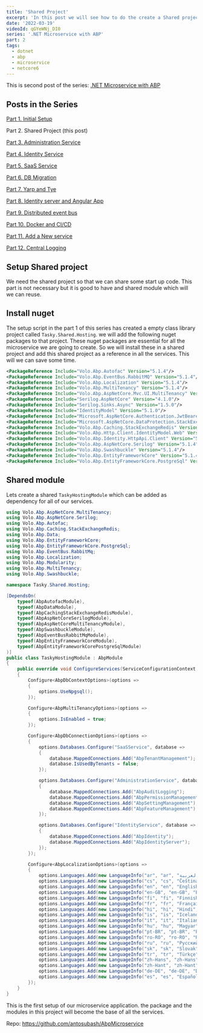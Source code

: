 ```yaml
---
title: 'Shared Project'
excerpt: 'In this post we will see how to do the create a Shared project which will be used by all services'
date: '2022-03-19'
videoId: qGYeWNj_DI0
series: '.NET Microservice with ABP'
part: 2
tags:
  - dotnet
  - abp
  - microservice
  - netcore6
---
```


This is second post of the series: [.NET Microservice with ABP](/posts/abp-microservice-series)

## Posts in the Series

[Part 1. Initial Setup](/posts/netcore-microservice-with-abp-init-part-1)

Part 2. Shared Project (this post)

[Part 3. Administration Service](/posts/netcore-microservice-with-abp-administration-services-part-3)

[Part 4. Identity Service](/posts/netcore-microservice-with-abp-identity-services-part-4)

[Part 5. SaaS Service](/posts/netcore-microservice-with-abp-saas-services-part-5)

[Part 6. DB Migration](/posts/netcore-microservice-with-abp-db-migration-part-6)

[Part 7. Yarp and Tye](/posts/netcore-microservice-with-abp-yarp-and-tye-part-7)

[Part 8. Identity server and Angular App](/posts/netcore-microservice-with-abp-identity-server-and-angular-part-8)

[Part 9. Distributed event bus](/posts/netcore-microservice-with-abp-distributed-event-bus-part-9)

[Part 10. Docker and CI/CD](/posts/netcore-microservice-with-abp-docker-and-ci-cd-part-10)

[Part 11. Add a New service](/posts/netcore-microservice-with-abp-add-new-service-part-11)

[Part 12. Central Logging](/posts/netcore-microservice-with-abp-add-central-logging-part-12)

<YoutubeVideo videoId={props.videoId} />

<TOCInline toc={props.toc} asDisclosure />

## Setup Shared project

We need the shared project so that we can share some start up code. This part is not necessary but it is good to have and shared module which will we can reuse.

## Install nuget

The setup script in the part 1 of this series has created a empty class library project called `Tasky.Shared.Hosting`. we will add the following nuget packages to that project. These nuget packages are essential for all the microservice we are going to create. So we will install these in a shared project and add this shared project as a reference in all the services. This will we can save some time.

```xml
<PackageReference Include="Volo.Abp.Autofac" Version="5.1.4"/>
<PackageReference Include="Volo.Abp.EventBus.RabbitMQ" Version="5.1.4"/>
<PackageReference Include="Volo.Abp.Localization" Version="5.1.4"/>
<PackageReference Include="Volo.Abp.MultiTenancy" Version="5.1.4"/>
<PackageReference Include="Volo.Abp.AspNetCore.Mvc.UI.MultiTenancy" Version="5.1.4"/>
<PackageReference Include="Serilog.AspNetCore" Version="4.1.0"/>
<PackageReference Include="Serilog.Sinks.Async" Version="1.5.0"/>
<PackageReference Include="IdentityModel" Version="5.1.0"/>
<PackageReference Include="Microsoft.AspNetCore.Authentication.JwtBearer" Version="6.0.0"/>
<PackageReference Include="Microsoft.AspNetCore.DataProtection.StackExchangeRedis" Version="6.0.0"/>
<PackageReference Include="Volo.Abp.Caching.StackExchangeRedis" Version="5.1.4"/>
<PackageReference Include="Volo.Abp.Http.Client.IdentityModel.Web" Version="5.1.4"/>
<PackageReference Include="Volo.Abp.Identity.HttpApi.Client" Version="5.1.4"/>
<PackageReference Include="Volo.Abp.AspNetCore.Serilog" Version="5.1.4"/>
<PackageReference Include="Volo.Abp.Swashbuckle" Version="5.1.4"/>
<PackageReference Include="Volo.Abp.EntityFrameworkCore" Version="5.1.4"/>
<PackageReference Include="Volo.Abp.EntityFrameworkCore.PostgreSql" Version="5.1.4"/>
```

## Shared module

Lets create a shared `TaskyHostingModule` which can be added as dependency for all of our services.

```cs
using Volo.Abp.AspNetCore.MultiTenancy;
using Volo.Abp.AspNetCore.Serilog;
using Volo.Abp.Autofac;
using Volo.Abp.Caching.StackExchangeRedis;
using Volo.Abp.Data;
using Volo.Abp.EntityFrameworkCore;
using Volo.Abp.EntityFrameworkCore.PostgreSql;
using Volo.Abp.EventBus.RabbitMq;
using Volo.Abp.Localization;
using Volo.Abp.Modularity;
using Volo.Abp.MultiTenancy;
using Volo.Abp.Swashbuckle;

namespace Tasky.Shared.Hosting;

[DependsOn(
    typeof(AbpAutofacModule),
    typeof(AbpDataModule),
    typeof(AbpCachingStackExchangeRedisModule),
    typeof(AbpAspNetCoreSerilogModule),
    typeof(AbpAspNetCoreMultiTenancyModule),
    typeof(AbpSwashbuckleModule),
    typeof(AbpEventBusRabbitMqModule),
    typeof(AbpEntityFrameworkCoreModule),
    typeof(AbpEntityFrameworkCorePostgreSqlModule)
)]
public class TaskyHostingModule : AbpModule
{
    public override void ConfigureServices(ServiceConfigurationContext context)
    {
        Configure<AbpDbContextOptions>(options =>
        {
            options.UseNpgsql();
        });

        Configure<AbpMultiTenancyOptions>(options =>
        {
            options.IsEnabled = true;
        });

        Configure<AbpDbConnectionOptions>(options =>
        {
            options.Databases.Configure("SaaSService", database =>
            {
                database.MappedConnections.Add("AbpTenantManagement");
                database.IsUsedByTenants = false;
            });

            options.Databases.Configure("AdministrationService", database =>
            {
                database.MappedConnections.Add("AbpAuditLogging");
                database.MappedConnections.Add("AbpPermissionManagement");
                database.MappedConnections.Add("AbpSettingManagement");
                database.MappedConnections.Add("AbpFeatureManagement");
            });

            options.Databases.Configure("IdentityService", database =>
            {
                database.MappedConnections.Add("AbpIdentity");
                database.MappedConnections.Add("AbpIdentityServer");
            });
        });

        Configure<AbpLocalizationOptions>(options =>
        {
            options.Languages.Add(new LanguageInfo("ar", "ar", "العربية"));
            options.Languages.Add(new LanguageInfo("cs", "cs", "Čeština"));
            options.Languages.Add(new LanguageInfo("en", "en", "English"));
            options.Languages.Add(new LanguageInfo("en-GB", "en-GB", "English (UK)"));
            options.Languages.Add(new LanguageInfo("fi", "fi", "Finnish"));
            options.Languages.Add(new LanguageInfo("fr", "fr", "Français"));
            options.Languages.Add(new LanguageInfo("hi", "hi", "Hindi", "in"));
            options.Languages.Add(new LanguageInfo("is", "is", "Icelandic", "is"));
            options.Languages.Add(new LanguageInfo("it", "it", "Italiano", "it"));
            options.Languages.Add(new LanguageInfo("hu", "hu", "Magyar"));
            options.Languages.Add(new LanguageInfo("pt-BR", "pt-BR", "Português"));
            options.Languages.Add(new LanguageInfo("ro-RO", "ro-RO", "Română"));
            options.Languages.Add(new LanguageInfo("ru", "ru", "Русский"));
            options.Languages.Add(new LanguageInfo("sk", "sk", "Slovak"));
            options.Languages.Add(new LanguageInfo("tr", "tr", "Türkçe"));
            options.Languages.Add(new LanguageInfo("zh-Hans", "zh-Hans", "简体中文"));
            options.Languages.Add(new LanguageInfo("zh-Hant", "zh-Hant", "繁體中文"));
            options.Languages.Add(new LanguageInfo("de-DE", "de-DE", "Deutsch"));
            options.Languages.Add(new LanguageInfo("es", "es", "Español"));
        });
    }
}
```

This is the first setup of our microservice application. the package and the modules in this project will become the base of all the services.

Repo: https://github.com/antosubash/AbpMicroservice

